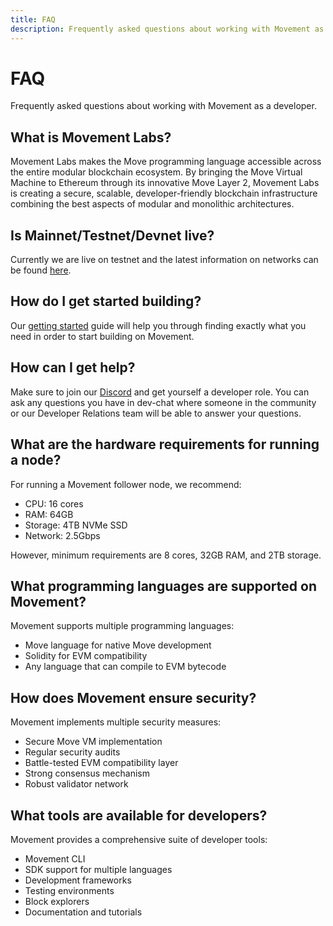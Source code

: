 ```yaml
---
title: FAQ
description: Frequently asked questions about working with Movement as a developer
---
```


# FAQ

Frequently asked questions about working with Movement as a developer.

## What is Movement Labs?

Movement Labs makes the Move programming language accessible across the entire modular blockchain ecosystem. By bringing the Move Virtual Machine to Ethereum through its innovative Move Layer 2, Movement Labs is creating a secure, scalable, developer-friendly blockchain infrastructure combining the best aspects of modular and monolithic architectures.

## Is Mainnet/Testnet/Devnet live?

Currently we are live on testnet and the latest information on networks can be found [here](/devs/networkEndpoints).


## How do I get started building?

Our [getting started](/devs/getstarted) guide will help you through finding exactly what you need in order to start building on Movement.

## How can I get help?

Make sure to join our [Discord](https://discord.gg/movementlabsxyz) and get yourself a developer role. You can ask any questions you have in dev-chat where someone in the community or our Developer Relations team will be able to answer your questions.

## What are the hardware requirements for running a node?

For running a Movement follower node, we recommend:
- CPU: 16 cores
- RAM: 64GB
- Storage: 4TB NVMe SSD
- Network: 2.5Gbps

However, minimum requirements are 8 cores, 32GB RAM, and 2TB storage.

## What programming languages are supported on Movement?

Movement supports multiple programming languages:
- Move language for native Move development
- Solidity for EVM compatibility
- Any language that can compile to EVM bytecode

## How does Movement ensure security?

Movement implements multiple security measures:
- Secure Move VM implementation
- Regular security audits
- Battle-tested EVM compatibility layer
- Strong consensus mechanism
- Robust validator network

## What tools are available for developers?

Movement provides a comprehensive suite of developer tools:
- Movement CLI
- SDK support for multiple languages
- Development frameworks
- Testing environments
- Block explorers
- Documentation and tutorials
